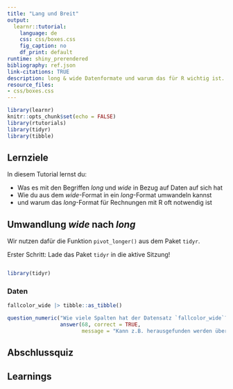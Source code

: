 ```yaml
---
title: "Lang und Breit"
output:
  learnr::tutorial:
    language: de
    css: css/boxes.css
    fig_caption: no
    df_print: default
runtime: shiny_prerendered
bibliography: ref.json
link-citations: TRUE
description: long & wide Datenformate und warum das für R wichtig ist.
resource_files:
- css/boxes.css
---
```


```r
library(learnr)
knitr::opts_chunk$set(echo = FALSE)
library(rtutorials)
library(tidyr)
library(tibble)
```

## Lernziele

In diesem Tutorial lernst du:

- Was es mit den Begriffen *long* und *wide* in Bezug auf Daten auf sich hat
- Wie du aus dem *wide*-Format in ein *long*-Format umwandeln kannst
- und warum das *long*-Format für Rechnungen mit R oft notwendig ist

## Umwandlung *wide* nach *long*

Wir nutzen dafür die Funktion `pivot_longer()` aus dem Paket `tidyr`.

::: aufgabe
Erster Schritt: Lade das Paket `tidyr` in die aktive Sitzung!
:::

```r

```

```r
library(tidyr)
```

### Daten

```r
fallcolor_wide |> tibble::as_tibble()
```

```r
question_numeric("Wie viele Spalten hat der Datensatz `fallcolor_wide`?",
                 answer(68, correct = TRUE,
                        message = "Kann z.B. herausgefunden werden über `ncol()`. "))
```


## Abschlussquiz

## Learnings


